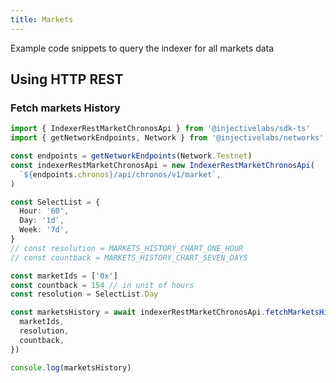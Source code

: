 ```yaml
---
title: Markets
---
```


Example code snippets to query the indexer for all markets data

## Using HTTP REST

### Fetch markets History

```ts
import { IndexerRestMarketChronosApi } from '@injectivelabs/sdk-ts'
import { getNetworkEndpoints, Network } from '@injectivelabs/networks'

const endpoints = getNetworkEndpoints(Network.Testnet)
const indexerRestMarketChronosApi = new IndexerRestMarketChronosApi(
  `${endpoints.chronos}/api/chronos/v1/market`,
)

const SelectList = {
  Hour: '60',
  Day: '1d',
  Week: '7d',
}
// const resolution = MARKETS_HISTORY_CHART_ONE_HOUR
// const countback = MARKETS_HISTORY_CHART_SEVEN_DAYS

const marketIds = ['0x']
const countback = 154 // in unit of hours
const resolution = SelectList.Day

const marketsHistory = await indexerRestMarketChronosApi.fetchMarketsHistory({
  marketIds,
  resolution,
  countback,
})

console.log(marketsHistory)
```
